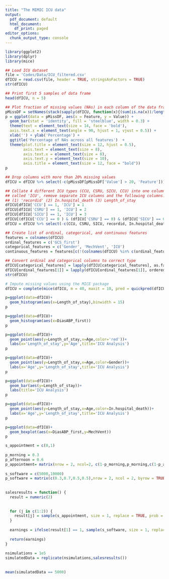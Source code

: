 ---
title: "The MIMIC ICU data"
output:
  pdf_document: default
  html_document:
    df_print: paged
editor_options:
  chunk_output_type: console
---

```{r}
library(ggplot2)
library(dplyr)
library(mice)
```

```{r}
## Load ICU dataset
file = 'Codes/Data/ICU_filtered.csv'
dfICU = read.csv(file, header = TRUE, stringsAsFactors = TRUE)
str(dfICU)
```

```{r}
## Print first 5 samples of data frame
head(dfICU, n = 5)
```

```{r}
## Plot fraction of missing values (NAs) in each column of the data frame
pMissDF = setNames(stack(sapply(dfICU, function(x){(sum(is.na(x))/length(x))*100}))[2:1], c('Feature','Value'))
p = ggplot(data = pMissDF, aes(x = Feature, y = Value)) +
  geom_bar(stat = 'identity', fill = 'steelblue', width = 0.3) +
  theme(text = element_text(size = 14, face = 'bold'),
  axis.text.x = element_text(angle = 90, hjust = 1, vjust = 0.5)) +
  xlab('') + ylab('Percentage') +
  ggtitle('Percentage of NAs across all features')  +
  theme(plot.title = element_text(size = 12, hjust = 0.5),
        axis.text = element_text(size = 8),
        axis.text.x = element_text(size = 8),
        axis.text.y = element_text(size = 10),
        axis.title = element_text(size = 12, face = "bold"))
p
```

```{r}
## Drop columns with more than 20% missing values
dfICU = dfICU %>% select(-c(pMissDF[pMissDF['Value'] > 20, 'Feature']))
```

```{r}
## Collate 4 different ICU types (CCU, CSRU, SICU, CCU) into one column
## called 'ICU', remove separate ICU columns and the following columns:
## (1) 'recordid' (2) In.hospital_death (3) Length_of_stay
dfICU[dfICU['CCU'] == 1, 'ICU'] = 1
dfICU[dfICU['CSRU'] == 1, 'ICU'] = 2
dfICU[dfICU['SICU'] == 1, 'ICU'] = 3
dfICU[(dfICU['CCU'] == 0 ) & (dfICU['CSRU'] == 0) & (dfICU['SICU'] == 0), 'ICU'] = 4
dfICU = dfICU %>% select(-c(CCU, CSRU, SICU, recordid, In.hospital_death, Length_of_stay))
```

```{r}
## Create list of ordinal, categorical, and continuous features
features = colnames(dfICU)
ordinal_features = c('GCS_first')
categorical_features = c('Gender', 'MechVent', 'ICU')
continuous_features = features[c(!(colnames(dfICU) %in% c(ordinal_features, categorical_features)))]
```

```{r}
## Convert ordinal and categorical columns to correct type
dfICU[categorical_features] = lapply(dfICU[categorical_features], as.factor)
dfICU[ordinal_features[1]] = lapply(dfICU[ordinal_features[1]], ordered, levels = seq(max(dfICU$GCS_first[!is.na(dfICU$GCS_first)]), min(dfICU$GCS_first[!is.na(dfICU$GCS_first)]), -1))
str(dfICU)
```

```{r}
# Impute missing values using the MICE package
dfICU = complete(mice(dfICU, m = 40, maxit = 10, pred = quickpred(dfICU, minpuc = 0.25), seed = 500))
```

```{r}
p=ggplot(data=dfICU)+
  geom_histogram(aes(x=Length_of_stay),binwidth = 15)
p
```


```{r}
p=ggplot(data=dfICU)+
  geom_histogram(aes(x=DiasABP_first))
p
```


```{r}
p=ggplot(data=dfICU)+
  geom_point(aes(y=Length_of_stay,x=Age,color='red'))+
  labs(x='Length_of_stay',y='Age',title='ICU Analysis')
p
```



```{r}
p=ggplot(data=dfICU)+
  geom_point(aes(y=Length_of_stay,x=Age,color=Gender))+
  labs(x='Age',y='Length_of_stay',title='ICU Analysis')
p
```


```{r}
p=ggplot(data=dfICU)+
  geom_bar(aes(y=Length_of_stay))+
  labs(title='ICU Analysis')
p
```


```{r}
p=ggplot(data=dfICU)+
  geom_point(aes(y=Length_of_stay,x=Age,color=In.hospital_death))+
  labs(x='Age',y='Length_of_stay',title='ICU Analysis')
p
```


```{r}
p=ggplot(data=dfICU)+
  geom_boxplot(aes(x=DiasABP_first,y=MechVent))
p
```


```{r}

s_appointment = c(0,1)
 
p_morning = 0.3
p_afternoon = 0.6
p_appointment= matrix(nrow = 2, ncol=2, c(1-p_morning,p_morning,c(1-p_afternoon),p_afternoon),byrow=TRUE)
 
s_software = c(5000,10000)
p_software = matrix(c(0.3,0.7,0.5,0.5),nrow = 2, ncol = 2, byrow = TRUE)
 
 
salesresults = function() {
  result = numeric(2)
 
  
  for (j in c(1:2)) {
    result[j] = sample(s_appointment, size = 1, replace = TRUE, prob = p_appointment[j,])
  }
  
  earnings = ifelse(result[1] == 1, sample(s_software, size = 1, replace = TRUE, prob = p_software[1, ]),0) + ifelse(result[2] == 1, sample(s_software, size = 1, replace = TRUE, prob = p_software[2, ]),0)
  
  return(earnings)
}
  
nsimulations = 1e5
simulatedData = replicate(nsimulations,salesresults())
 
 
mean(simulatedData == 5000)
 
 
```

